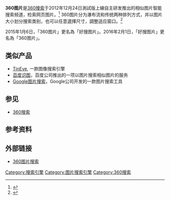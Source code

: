 {{noteTA
|G1=IT
|1==zh-hans:360搜索;zh-hant:360搜索;}}
{{Infobox website
| name                 = 360图片
| logo                 = <!--[[File:|Logo]]-->
| screenshot           = 
| caption              = 
| url                  = [http://image.so.com/ image.haosou.com]
| commercial           = 是
| type                 = [[搜索引擎|搜索引擎]]
| registration         = 選擇性
| language             = [[简体中文|简体中文]]
| owner                = [[奇虎360|奇虎360]]
| launch_date          = {{Start date and age|2012|12|24|}}
| alexa                =
| current_status       = 线上
}}
'''360图片'''是[[360搜索|360搜索]]于2012年12月24日測試版上線自主研发推出的相似图片智能搜索频道，检索网页图片。<ref>{{cite news|title=奇虎360图片搜索服务今日上线 基础搜索已臻完善|url=http://www.techweb.com.cn/internet/2012-12-24/1265489.shtml|publisher=TechWeb.com.cn|date=2012-12-24|accessdate=2012-12-24|language=zh-hans|archive-date=2019-06-09|archive-url=https://web.archive.org/web/20190609113828/http://www.techweb.com.cn/internet/2012-12-24/1265489.shtml|dead-url=no}}</ref>
360图片分为瀑布流和传统两种排列方式，并以图片大小划分搜索类别，也可以任意選擇尺寸，調整适应窗口。<ref>{{cite news|title=奇找图更精准 360图片搜索正式上线|url=http://news.ifeng.com/gundong/detail_2012_12/27/20589747_0.shtml|publisher=法制晚报|date=2012-12-27|accessdate=2012-12-27|language=zh-hans|archive-date=2019-06-02|archive-url=https://web.archive.org/web/20190602172722/http://news.ifeng.com/gundong/detail_2012_12/27/20589747_0.shtml|dead-url=no}}</ref>

2015年1月6日，「360图片」更名為「好搜图片」。2016年2月1日，「好搜图片」更名為「360图片」。

==类似产品==
* [[TinEye|TinEye]], 一款图像搜索引擎
* [[百度识图|百度识图]]，百度公司推出的一项以图片搜索相似图片的服务
* [[Google图片搜索|Google图片搜索]]，Google公司开发的一款图片搜索工具

== 参见 ==
* [[360搜索|360搜索]]

== 参考资料==
{{reflist}}

== 外部链接 ==
*{{zh-cn}}[http://image.so.com/ 360图片搜索]{{Wayback|url=http://image.so.com/ |date=20210119162518 }}

{{奇虎}}
[[Category:搜索引擎|Category:搜索引擎]]
[[Category:图片搜索引擎|Category:图片搜索引擎]]
[[Category:360搜索|Category:360搜索]]